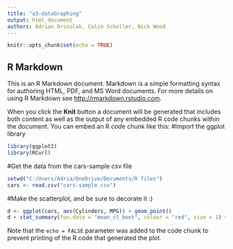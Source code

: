 ---
title: "a3-dataGraphing"
output: html_document
authors: Adrian Orszulak, Colin Scholler, Nick Wood
---

```{r setup, include=FALSE}
knitr::opts_chunk$set(echo = TRUE)
```

## R Markdown

This is an R Markdown document. Markdown is a simple formatting syntax for authoring HTML, PDF, and MS Word documents. For more details on using R Markdown see <http://rmarkdown.rstudio.com>.

When you click the **Knit** button a document will be generated that includes both content as well as the output of any embedded R code chunks within the document. You can embed an R code chunk like this:
#Import the ggplot library

```{r}
library(ggplot2)
library(RCurl)
```

#Get the data from the cars-sample csv file

```{r}
setwd("C:/Users/Adria/OneDrive/Documents/R files")
cars <- read.csv("cars-sample.csv")
```

#Make the scatterplot, and be sure to decorate it :)

```{r}
d <- ggplot(cars, aes(Cylinders, MPG)) + geom_point()
d + stat_summary(fun.data = "mean_cl_boot", colour = "red", size = 1) + stat_summary(fun.data = "mean_cl_boot", size = 0.5, colour = "red") + coord_flip()
```

Note that the `echo = FALSE` parameter was added to the code chunk to prevent printing of the R code that generated the plot.
